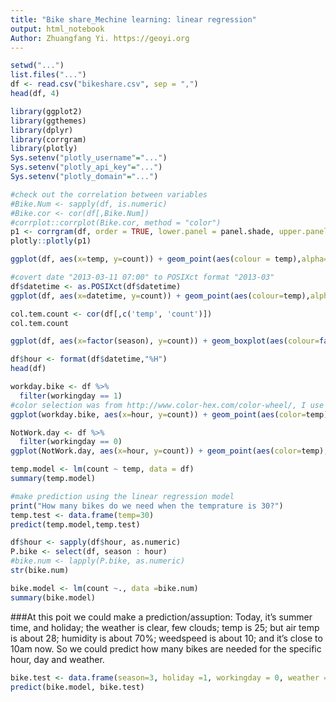 ---
title: "Bike share_Mechine learning: linear regression"
output: html_notebook
Author: Zhuangfang Yi. https://geoyi.org
---

```{r}
setwd("...")
list.files("...")
df <- read.csv("bikeshare.csv", sep = ",")
head(df, 4)
```

```{r}
library(ggplot2)
library(ggthemes)
library(dplyr)
library(corrgram)
library(plotly)
Sys.setenv("plotly_username"="...")
Sys.setenv("plotly_api_key"="...")
Sys.setenv("plotly_domain"="...")

#check out the correlation between variables
#Bike.Num <- sapply(df, is.numeric)
#Bike.cor <- cor(df[,Bike.Num])
#corrplot::corrplot(Bike.cor, method = "color")
p1 <- corrgram(df, order = TRUE, lower.panel = panel.shade, upper.panel = panel.pie, text.panel = panel.txt)
plotly::plotly(p1)
```

```{r}
ggplot(df, aes(x=temp, y=count)) + geom_point(aes(colour = temp),alpha=0.5) 
```
```{r}
#covert date "2013-03-11 07:00" to POSIXct format "2013-03" 
df$datetime <- as.POSIXct(df$datetime)
ggplot(df, aes(x=datetime, y=count)) + geom_point(aes(colour=temp),alpha=0.5,position=position_jitter(w=2, h=0)) + scale_color_continuous(low='#55D8CE',high='#FF6E2E') 
```
```{r}
col.tem.count <- cor(df[,c('temp', 'count')])
col.tem.count
```
```{r}
ggplot(df, aes(x=factor(season), y=count)) + geom_boxplot(aes(colour=factor(season)))
```
```{r}
df$hour <- format(df$datetime,"%H")
head(df)
```

```{r}
workday.bike <- df %>%
  filter(workingday == 1)
#color selection was from http://www.color-hex.com/color-wheel/, I use color 1 combination.
ggplot(workday.bike, aes(x=hour, y=count)) + geom_point(aes(color=temp),position=position_jitter(w=1.5, h=0.5), alpha=0.5) + scale_color_gradientn(colors = c("#161c64","#1827e2",'#983cec','#ad3cec', '#ea3cec','#ec3c6c','#ec613c','#ec863c','#eca33c','#ecd13c'))
```
```{r}
NotWork.day <- df %>%
  filter(workingday == 0)
ggplot(NotWork.day, aes(x=hour, y=count)) + geom_point(aes(color=temp),position=position_jitter(w=1.5, h=0.5), alpha=0.5) + scale_color_gradientn(colors = c("#161c64","#1827e2",'#983cec','#ad3cec', '#ea3cec','#ec3c6c','#ec613c','#ec863c','#eca33c','#ecd13c'))
```
```{r}
temp.model <- lm(count ~ temp, data = df)
summary(temp.model)
```
```{r}
#make prediction using the linear regression model
print("How many bikes do we need when the temprature is 30?")
temp.test <- data.frame(temp=30)
predict(temp.model,temp.test)
```
```{r}
df$hour <- sapply(df$hour, as.numeric)
P.bike <- select(df, season : hour)
#bike.num <- lapply(P.bike, as.numeric)
str(bike.num)
```

```{r}
bike.model <- lm(count ~., data =bike.num)
summary(bike.model)
```
###At this poit we could make a prediction/assuption: Today, it's summer time, and holiday; the weather is  clear, few clouds; temp is 25; but air temp is about 28; humidity is about 70%; weedspeed is about 10; and it's close to 10am now. So we could predict how many bikes are needed for the specific hour, day and weather. 

```{r}
bike.test <- data.frame(season=3, holiday =1, workingday = 0, weather = 1, temp=25, atemp = 28, humidity = 70.0, windspeed = 10.0, hour = 10, casual =11, registered = 140)
predict(bike.model, bike.test)
```
```{r}

```

